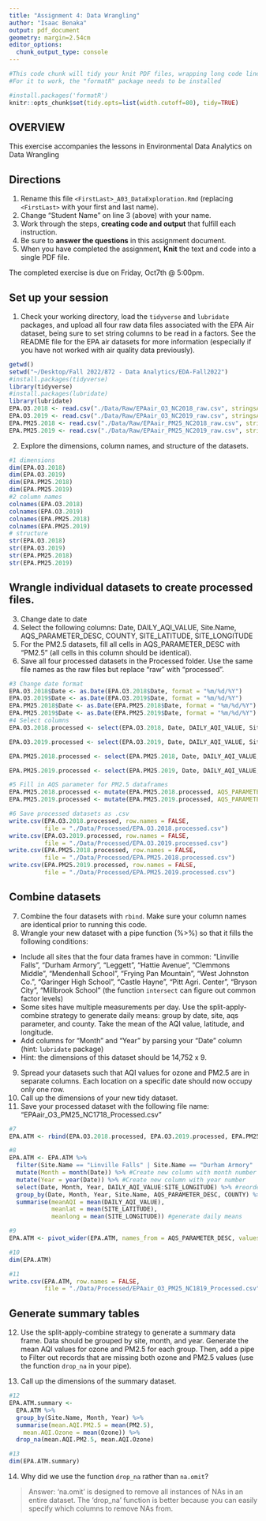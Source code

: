 ```yaml
---
title: "Assignment 4: Data Wrangling"
author: "Isaac Benaka"
output: pdf_document
geometry: margin=2.54cm
editor_options: 
  chunk_output_type: console
---
```


```r
#This code chunk will tidy your knit PDF files, wrapping long code lines
#For it to work, the "formatR" package needs to be installed

#install.packages('formatR')
knitr::opts_chunk$set(tidy.opts=list(width.cutoff=80), tidy=TRUE)
```

## OVERVIEW

This exercise accompanies the lessons in Environmental Data Analytics on Data Wrangling 

## Directions
1.  Rename this file `<FirstLast>_A03_DataExploration.Rmd` (replacing `<FirstLast>` with your first and last name).
2. Change "Student Name" on line 3 (above) with your name.
3. Work through the steps, **creating code and output** that fulfill each instruction.
4. Be sure to **answer the questions** in this assignment document.
5. When you have completed the assignment, **Knit** the text and code into a single PDF file.

The completed exercise is due on Friday, Oct7th @ 5:00pm.

## Set up your session 
1. Check your working directory, load the `tidyverse` and `lubridate` packages, and upload all four raw data files associated with the EPA Air dataset, being sure to set string columns to be read in a factors. See the README file for the EPA air datasets for more information (especially if you have not worked with air quality data previously). 

```r
getwd()
setwd("~/Desktop/Fall 2022/872 - Data Analytics/EDA-Fall2022")
#install.packages(tidyverse)
library(tidyverse)
#install.packages(lubridate)
library(lubridate)
EPA.O3.2018 <- read.csv("./Data/Raw/EPAair_O3_NC2018_raw.csv", stringsAsFactors = TRUE)
EPA.O3.2019 <- read.csv("./Data/Raw/EPAair_O3_NC2019_raw.csv", stringsAsFactors = TRUE)
EPA.PM25.2018 <- read.csv("./Data/Raw/EPAair_PM25_NC2018_raw.csv", stringsAsFactors = TRUE)
EPA.PM25.2019 <- read.csv("./Data/Raw/EPAair_PM25_NC2019_raw.csv", stringsAsFactors = TRUE)
```

2. Explore the dimensions, column names, and structure of the datasets. 

```r
#1 dimensions
dim(EPA.O3.2018)
dim(EPA.O3.2019)
dim(EPA.PM25.2018)
dim(EPA.PM25.2019)
#2 column names
colnames(EPA.O3.2018)
colnames(EPA.O3.2019)
colnames(EPA.PM25.2018)
colnames(EPA.PM25.2019)
# structure
str(EPA.O3.2018)
str(EPA.O3.2019)
str(EPA.PM25.2018)
str(EPA.PM25.2019)
```

## Wrangle individual datasets to create processed files.
3. Change date to date
4. Select the following columns: Date, DAILY_AQI_VALUE, Site.Name, AQS_PARAMETER_DESC, COUNTY, SITE_LATITUDE, SITE_LONGITUDE
5. For the PM2.5 datasets, fill all cells in AQS_PARAMETER_DESC with "PM2.5" (all cells in this column should be identical).
6. Save all four processed datasets in the Processed folder. Use the same file names as the raw files but replace "raw" with "processed".

```r
#3 Change date format
EPA.O3.2018$Date <- as.Date(EPA.O3.2018$Date, format = "%m/%d/%Y")
EPA.O3.2019$Date <- as.Date(EPA.O3.2019$Date, format = "%m/%d/%Y")
EPA.PM25.2018$Date <- as.Date(EPA.PM25.2018$Date, format = "%m/%d/%Y")
EPA.PM25.2019$Date <- as.Date(EPA.PM25.2019$Date, format = "%m/%d/%Y")
#4 Select columns
EPA.O3.2018.processed <- select(EPA.O3.2018, Date, DAILY_AQI_VALUE, Site.Name, AQS_PARAMETER_DESC, COUNTY, SITE_LATITUDE, SITE_LONGITUDE)

EPA.O3.2019.processed <- select(EPA.O3.2019, Date, DAILY_AQI_VALUE, Site.Name, AQS_PARAMETER_DESC, COUNTY, SITE_LATITUDE, SITE_LONGITUDE)

EPA.PM25.2018.processed <- select(EPA.PM25.2018, Date, DAILY_AQI_VALUE, Site.Name, AQS_PARAMETER_DESC, COUNTY, SITE_LATITUDE, SITE_LONGITUDE)

EPA.PM25.2019.processed <- select(EPA.PM25.2019, Date, DAILY_AQI_VALUE, Site.Name, AQS_PARAMETER_DESC, COUNTY, SITE_LATITUDE, SITE_LONGITUDE)

#5 Fill in AQS parameter for PM2.5 dataframes
EPA.PM25.2018.processed <- mutate(EPA.PM25.2018.processed, AQS_PARAMETER_DESC = "PM2.5")
EPA.PM25.2019.processed <- mutate(EPA.PM25.2019.processed, AQS_PARAMETER_DESC = "PM2.5")

#6 Save processed datasets as .csv
write.csv(EPA.O3.2018.processed, row.names = FALSE, 
          file = "./Data/Processed/EPA.O3.2018.processed.csv")
write.csv(EPA.O3.2019.processed, row.names = FALSE, 
          file = "./Data/Processed/EPA.O3.2019.processed.csv")
write.csv(EPA.PM25.2018.processed, row.names = FALSE, 
          file = "./Data/Processed/EPA.PM25.2018.processed.csv")
write.csv(EPA.PM25.2019.processed, row.names = FALSE, 
          file = "./Data/Processed/EPA.PM25.2019.processed.csv")
```


## Combine datasets
7. Combine the four datasets with `rbind`. Make sure your column names are identical prior to running this code. 
8. Wrangle your new dataset with a pipe function (%>%) so that it fills the following conditions: 

* Include all sites that the four data frames have in common: "Linville Falls", "Durham Armory", "Leggett", "Hattie Avenue", "Clemmons Middle", "Mendenhall School", "Frying Pan Mountain", "West Johnston Co.", "Garinger High School", "Castle Hayne", "Pitt Agri. Center", "Bryson City", "Millbrook School" (the function `intersect` can figure out common factor levels)
* Some sites have multiple measurements per day. Use the split-apply-combine strategy to generate daily means: group by date, site, aqs parameter, and county. Take the mean of the AQI value, latitude, and longitude.
* Add columns for "Month" and "Year" by parsing your "Date" column (hint: `lubridate` package)
* Hint: the dimensions of this dataset should be 14,752 x 9.

9. Spread your datasets such that AQI values for ozone and PM2.5 are in separate columns. Each location on a specific date should now occupy only one row.
10. Call up the dimensions of your new tidy dataset.
11. Save your processed dataset with the following file name: "EPAair_O3_PM25_NC1718_Processed.csv"

```r
#7
EPA.ATM <- rbind(EPA.O3.2018.processed, EPA.O3.2019.processed, EPA.PM25.2018.processed, EPA.PM25.2019.processed)

#8
EPA.ATM <- EPA.ATM %>%
  filter(Site.Name == "Linville Falls" | Site.Name == "Durham Armory" | Site.Name == "Leggett" | Site.Name == "Hattie Avenue" | Site.Name == "Clemmons Middle" | Site.Name == "Mendenhall School" | Site.Name == "Frying Pan Mountain" | Site.Name == "West Johnston Co." | Site.Name == "Garinger High School" | Site.Name == "Castle Hayne" | Site.Name == "Pitt Agri. Center" | Site.Name == "Bryson City" | Site.Name == "Millbrook School") %>% #Include sites that data frames have in common
  mutate(Month = month(Date)) %>% #Create new column with month number
  mutate(Year = year(Date)) %>% #Create new column with year number
  select(Date, Month, Year, DAILY_AQI_VALUE:SITE_LONGITUDE) %>% #reorder columns to put month and year near date
  group_by(Date, Month, Year, Site.Name, AQS_PARAMETER_DESC, COUNTY) %>%
  summarise(meanAQI = mean(DAILY_AQI_VALUE),
            meanlat = mean(SITE_LATITUDE),
            meanlong = mean(SITE_LONGITUDE)) #generate daily means

#9
EPA.ATM <- pivot_wider(EPA.ATM, names_from = AQS_PARAMETER_DESC, values_from = meanAQI)

#10
dim(EPA.ATM)

#11
write.csv(EPA.ATM, row.names = FALSE, 
          file = "./Data/Processed/EPAair_O3_PM25_NC1819_Processed.csv")

```


## Generate summary tables
12. Use the split-apply-combine strategy to generate a summary data frame. Data should be grouped by site, month, and year. Generate the mean AQI values for ozone and PM2.5 for each group. Then, add a pipe to Filter out records that are missing both ozone and PM2.5 values (use the function `drop_na` in your pipe).

13. Call up the dimensions of the summary dataset.

```r
#12
EPA.ATM.summary <- 
  EPA.ATM %>%
  group_by(Site.Name, Month, Year) %>%
  summarise(mean.AQI.PM2.5 = mean(PM2.5),
    mean.AQI.Ozone = mean(Ozone)) %>%
  drop_na(mean.AQI.PM2.5, mean.AQI.Ozone)

#13
dim(EPA.ATM.summary)

```

14. Why did we use the function `drop_na` rather than `na.omit`?

> Answer: 'na.omit' is designed to remove all instances of NAs in an entire dataset. The 'drop_na' function is better because you can easily specify which columns to remove NAs from.
